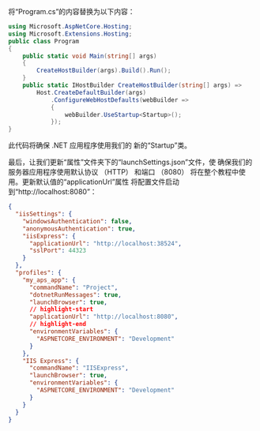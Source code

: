 将“Program.cs”的内容替换为以下内容：

```csharp title="Program.cs"
using Microsoft.AspNetCore.Hosting;
using Microsoft.Extensions.Hosting;
public class Program
{
    public static void Main(string[] args)
    {
        CreateHostBuilder(args).Build().Run();
    }
    public static IHostBuilder CreateHostBuilder(string[] args) =>
        Host.CreateDefaultBuilder(args)
            .ConfigureWebHostDefaults(webBuilder =>
            {
                webBuilder.UseStartup<Startup>();
            });
}
```

此代码将确保 .NET 应用程序使用我们的
新的“Startup”类。

最后，让我们更新“属性”文件夹下的“launchSettings.json”文件，使
确保我们的服务器应用程序使用默认协议 （HTTP） 和端口 （8080）
将在整个教程中使用。更新默认值的“applicationUrl”属性
将配置文件启动到“http://localhost:8080”：

```json
{
  "iisSettings": {
    "windowsAuthentication": false,
    "anonymousAuthentication": true,
    "iisExpress": {
      "applicationUrl": "http://localhost:38524",
      "sslPort": 44323
    }
  },
  "profiles": {
    "my_aps_app": {
      "commandName": "Project",
      "dotnetRunMessages": true,
      "launchBrowser": true,
      // highlight-start
      "applicationUrl": "http://localhost:8080",
      // highlight-end
      "environmentVariables": {
        "ASPNETCORE_ENVIRONMENT": "Development"
      }
    },
    "IIS Express": {
      "commandName": "IISExpress",
      "launchBrowser": true,
      "environmentVariables": {
        "ASPNETCORE_ENVIRONMENT": "Development"
      }
    }
  }
}
```
